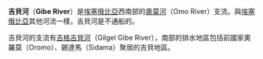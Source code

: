 '''吉貝河'''（'''Gibe River'''）是[[埃塞俄比亞|埃塞俄比亞]]西南部的[[奧莫河|奧莫河]]（Omo River）支流。與[[埃塞俄比亞|埃塞俄比亞]]其他河流一樣，吉貝河是不通船的。

吉貝河的支流有[[吉格吉貝河|吉格吉貝河]]（Gilgel Gibe River），南部的排水地區包括前國家奧羅莫（Oromo）、錫達馬（Sidama）聚居的吉貝地區。

{{Africa-geo-stub}}

{{coord|8|14|N|37|39|E|display=title|region:ET_type:river_source:GNS-enwiki}}
{{衣索比亞河流}}
{{DEFAULTSORT:Gibe}}
